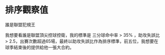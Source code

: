 # 排序觀察值 {-}


誰是聯盟犯規王

我想要看誰是聯盟頂尖控球控衛，我的標準是 三分球命中率 > 35% ，助攻失誤比 > 2.5，出賽次數超過65場，最終以助攻失誤比作為排序標準，前五位，我想要在球季結束後的提供給他一張大合約。